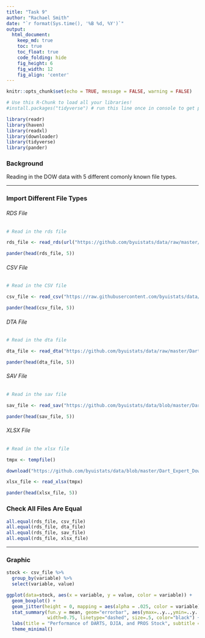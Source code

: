 ```yaml
---
title: "Task 9"
author: "Rachael Smith"
date: "`r format(Sys.time(), '%B %d, %Y')`"
output:
  html_document:  
    keep_md: true
    toc: true
    toc_float: true
    code_folding: hide
    fig_height: 6
    fig_width: 12
    fig_align: 'center'
---
```


```r
knitr::opts_chunk$set(echo = TRUE, message = FALSE, warning = FALSE)
```

```r
# Use this R-Chunk to load all your libraries!
#install.packages("tidyverse") # run this line once in console to get package

library(readr)
library(haven)
library(readxl)
library(downloader)
library(tidyverse)
library(pander)

```


### Background

Reading in the DOW data with 5 different comonly known file types.

-----


### Import Different File Types


###### RDS File


```r
# Read in the rds file

rds_file <- read_rds(url("https://github.com/byuistats/data/raw/master/Dart_Expert_Dow_6month_anova/Dart_Expert_Dow_6month_anova.RDS"))

pander(head(rds_file, 5))


```


###### CSV File


```r
# Read in the CSV file

csv_file <- read_csv("https://raw.githubusercontent.com/byuistats/data/master/Dart_Expert_Dow_6month_anova/Dart_Expert_Dow_6month_anova.csv")

pander(head(csv_file, 5))


```


###### DTA File


```r
# Read in the dta file

dta_file <- read_dta("https://github.com/byuistats/data/raw/master/Dart_Expert_Dow_6month_anova/Dart_Expert_Dow_6month_anova.dta")

pander(head(dta_file, 5))


```


###### SAV File


```r
# Read in the sav file

sav_file <- read_sav("https://github.com/byuistats/data/blob/master/Dart_Expert_Dow_6month_anova/Dart_Expert_Dow_6month_anova.sav?raw=true")

pander(head(sav_file, 5))


```


###### XLSX File

```r
# Read in the xlsx file

tmpx <- tempfile()

download("https://github.com/byuistats/data/blob/master/Dart_Expert_Dow_6month_anova/Dart_Expert_Dow_6month_anova.xlsx?raw=true", tmpx, mode = "wb")

xlsx_file <- read_xlsx(tmpx)

pander(head(xlsx_file, 5))


```



### Check All Files Are Equal


```r
all.equal(rds_file, csv_file)
all.equal(rds_file, dta_file)
all.equal(rds_file, sav_file)
all.equal(rds_file, xlsx_file)

```

-----

### Graphic


```r
stock <- csv_file %>%
  group_by(variable) %>% 
  select(variable, value)

ggplot(data=stock, aes(x = variable, y = value, color = variable)) +
  geom_boxplot() +
  geom_jitter(height = 0, mapping = aes(alpha = .025, color = variable)) +
  stat_summary(fun.y = mean, geom="errorbar", aes(ymax=..y..,ymin=..y.., group = factor(variable)), 
               width=0.75, linetype="dashed", size=.5, color="black") +
  labs(title = "Performance of DARTS, DJIA, and PROS Stock", subtitle = "From 1990 -1997", x = "Stock Variables", y = "Stock Value", caption = "Black Dashed Line = Mean") +
  theme_minimal()
```

